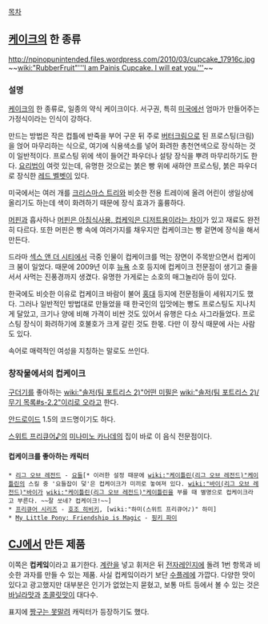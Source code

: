 [[목차]]

== [[케이크]]의 한 종류 ==
http://npinopunintended.files.wordpress.com/2010/03/cupcake_17916c.jpg
~~[[wiki:"RubberFruit"'''I am Painis Cupcake. I will eat you.''']]~~

=== 설명 ===
[[케이크]]의 한 종류로, 일종의 약식 케이크이다. 서구권, 특히 [[미국]]에선 엄마가 만들어주는 가정식이라는 인식이 강하다.

만드는 방법은 작은 컵틀에 반죽을 부어 구운 뒤 주로 [[버터]][[크림]]으로 된 프로스팅(크림)을 얹어 마무리하는 식으로, 여기에 식용색소를 넣어 화려한 총천연색으로 장식하는 것이 일반적이다. 프로스팅 위에 색이 들어간 파우더나 설탕 장식을 뿌려 마무리하기도 한다. [[요리법]]이 여럿 있는데, 유명한 것으로는 붉은 빵 위에 새하얀 프로스팅, 붉은 파우더로 장식한 [[레드 벨벳]]이 있다.

미국에서는 여러 개를 [[크리스마스 트리]]와 비슷한 전용 트레이에 올려 어린이 생일상에 올리기도 하는데 색이 화려하기 때문에 장식 효과가 훌륭하다.

[[머핀]]과 흡사하나 [http://englishsamsam.tistory.com/entry/%EC%BB%B5%EC%BC%80%EC%9D%B5%EA%B3%BC-%EB%A8%B8%ED%95%80%EC%9D%98-%EC%B0%A8%EC%9D%B4%EB%8A%94 머핀은 아침식사용, 컵케익은 디저트용이라는 차이]가 있고 재료도 완전히 다르다. 또한 머핀은 빵 속에 여러가지를 채우지만 컵케이크는 빵 겉면에 장식을 해서 만든다.

드라마 [[섹스 앤 더 시티]]에서 극중 인물이 컵케이크를 먹는 장면이 주목받으면서 컵케이크 붐이 일었다. 때문에 2009년 이후 [[뉴욕]] 소호 등지에 컵케이크 전문점이 생기고 줄을 서서 사먹는 진풍경까지 생겼다. 유명한 가게로는 소호의 매그놀리아 등이 있다.

한국에도 비슷한 이유로 컵케이크 바람이 불어 [[홍대]] 등지에 전문점들이 세워지기도 했다. 그러나 일반적인 방법대로 만들었을 때 한국인의 입맛에는 빵도 프로스팅도 지나치게 달았고, 크기나 양에 비해 가격이 비싼 것도 있어서 유행은 다소 사그라들었다. 프로스팅 장식이 화려하기에 호불호가 크게 갈린 것도 한몫. 다만 이 장식 때문에 사는 사람도 있다.

속어로 매력적인 여성을 지칭하는 말로도 쓰인다.

=== 창작물에서의 컵케이크 ===
[[구더기]]를 좋아하는 [[wiki:"솔저(팀 포트리스 2)"어떤 미필]]은 [[wiki:"솔저(팀 포트리스 2)/무기 목록#s-2.2"이리로 오라고]] 한다.

[[안드로이드]] 1.5의 코드명이기도 하다.

[[스위트 프리큐어♪]]의 [[미나미노 카나데]]의 집이 바로 이 음식 전문점이다.

==== 컵케이크를 좋아하는 캐릭터 ====
 * [[리그 오브 레전드]] - [[요들]][* 이러한 설정 때문에 [[wiki:"케이틀린(리그 오브 레전드)"케이틀린]]의 스킬 중 '요들잡이 덫'은 컵케이크가 미끼로 놓여져 있다. [[wiki:"바이(리그 오브 레전드)"바이]]가 [[wiki:"케이틀린(리그 오브 레전드)"케이틀린]]을 부를 때 별명으로 컵케이크라고 부른다. ~~잘 쏘네? 컵케이크!~~]
 * [[프리큐어 시리즈]] - [[호조 히비키]], [wiki:"하미(스위트 프리큐어♪)" 하미]
 * [[My Little Pony: Friendship is Magic]] - [[핑키 파이]]

== [[CJ]]에서 만든 제품 ==
이쪽은 '''컵케잌'''이라고 표기한다. [[계란]]을 넣고 휘저은 뒤 [[전자레인지]]에 돌려 1번 항목과 비슷한 과자를 만들 수 있는 제품. 사실 컵케잌이라기 보단 [[수플레]]에 가깝다. 다양한 맛이 있다고 광고했지만 대부분은 인기가 없었는지 묻혔고, 보통 마트 등에서 볼 수 있는 것은 [[바닐라]]맛과 [[초콜릿]]맛이 대다수.

표지에 [[짱구는 못말려]] 캐릭터가 등장하기도 했다.
